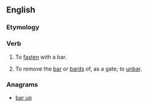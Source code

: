==English==

===Etymology===
{{prefix|up|bar|lang=en}}

===Verb===
{{en-verb|upbarr|ing}}

# {{context|transitive|rare|lang=en}} To [[fasten]] with a bar. 
# {{context|transitive|obsolete|lang=en}} To remove the [[bar]] or [[bards]] of, as a gate; to [[unbar]].
#: {{rfquotek|Edmund Spenser}}

===Anagrams===
* [[bar up#English|bar up]]